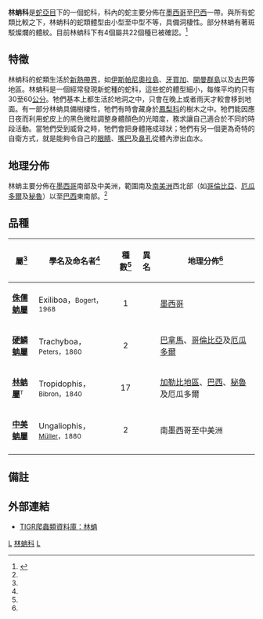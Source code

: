 {{Automatic Taxobox
| taxon = Tropidophiidae
| image = Messelophis ermannorum 02.jpg
| image_caption = ''Messelophis ermannorum''
| authority = Brongersma，1951
| synonyms = * Ungualiidae - [[愛德華·德林克·科普|Cope]]，1894
* Ungaliidae - Cope，1900
* Tropidophinae - Brongersma，1951
* Tropidophidae - Underwood，1976
* Tropidophiidae - Duellman，1979
* Tropidopheidae - McDowell，1987
* Ungaliopheinae - McDowell，1987
* Tropidopheinae - McDowell，1987
* Tropidopheidae - H.M. Smith及Preston，1987
* Tropidopheoidae - H.M. Smith及Chiszar，1992 <ref name="McD99">McDiarmid RW、Campbell JA、Touré T：《Snake Species of the World: A Taxonomic and Geographic Reference, vol. 1》頁511，Herpetologists' League，1999年。ISBN 1-893777-00-6</ref>
}}

'''林蚺科'''是[[蛇亞目|蛇亞目]]下的一個蛇科，科內的蛇主要分佈在[[墨西哥|墨西哥]]至[[巴西|巴西]]一帶。與所有蛇類比較之下，林蚺科的蛇類體型由小型至中型不等，具備洞棲性。部分林蚺有著斑駁燦爛的體紋。目前林蚺科下有4個屬共22個種已被確認。<ref name="ITIS">{{ITIS|ID=209617|taxon=Tropidophiidae|year=2007|date=17 August}}</ref>

==特徵==
林蚺科的蛇類生活於[[新熱帶界|新熱帶界]]，如[[伊斯帕尼奧拉島|伊斯帕尼奧拉島]]、[[牙買加|牙買加]]、[[開曼群島|開曼群島]]以及[[古巴|古巴]]等地區。林蚺科是一個經常發現新蛇種的蛇科，這些蛇的體型細小，每條平均約只有30至60[[公分|公分]]。牠們基本上都生活於地洞之中，只會在晚上或者雨天才較會移到地面。有一部分林蚺具備樹棲性，牠們有時會藏身於[[鳳梨科|鳳梨科]]的樹木之中。牠們能因應日夜而利用蛇皮上的黑色微粒調整身體顏色的光暗度，務求讓自己適合於不同的時段活動。當牠們受到威脅之時，牠們會把身體捲成球狀；牠們有另一個更為奇特的自衛方式，就是能夠令自己的[[眼睛|眼睛]]、[[嘴巴|嘴巴]]及[[鼻孔|鼻孔]]從體內滲出血水。

==地理分佈==
林蚺主要分佈在[[墨西哥|墨西哥]]南部及中美洲，範圍南及[[南美洲|南美洲]]西北部（如[[哥倫比亞|哥倫比亞]]、[[厄瓜多爾|厄瓜多爾]]及[[秘魯|秘魯]]）以至[[巴西|巴西]]東南部。<ref name="McD99"/>

==品種==
{|cellspacing=0 cellpadding=2 border=1 style="border-collapse: collapse;"
!bgcolor="#f0f0f0"|屬<ref name="ITIS"/>
!bgcolor="#f0f0f0"|學名及命名者<ref name="McD99"/>
!bgcolor="#f0f0f0"|種數<ref name="ITIS"/>
!bgcolor="#f0f0f0"|異名
!bgcolor="#f0f0f0"|地理分佈<ref name="McD99"/>
|-
|'''[[侏儒蚺屬|侏儒蚺屬]]'''
|Exiliboa，<small>Bogert，1968</small>
|align="center"|1
|
|style="width:40%"|[[墨西哥|墨西哥]]
|-
|'''[[硬鱗蚺屬|硬鱗蚺屬]]'''
|Trachyboa，<small>Peters，1860</small>
|align="center"|2
|
|[[巴拿馬|巴拿馬]]、[[哥倫比亞|哥倫比亞]]及[[厄瓜多爾|厄瓜多爾]]
|-
|'''[[林蚺屬|林蚺屬]]'''<font size="-1"><sup>T</sup></font>
|Tropidophis，<small>Bibron，1840</small>
|align="center"|17
|
|[[加勒比地區|加勒比地區]]、[[巴西|巴西]]、[[秘魯|秘魯]]及厄瓜多爾
|-
|'''[[中美蚺屬|中美蚺屬]]'''
|Ungaliophis，<small>[[約翰內斯·彼得·米勒|Müller]]，1880</small>
|align="center"|2
|
|南墨西哥至中美洲
|-
|}

==備註==
{{Reflist}}

==外部連結==
*{{en}}[http://www.jcvi.org/reptiles/families/tropidophiidae.php TIGR爬蟲類資料庫：林蚺] {{Wayback|url=http://www.jcvi.org/reptiles/families/tropidophiidae.php |date=20090614085829 }}
{{Snake_families}}
{{Taxonbar|from=Q1006104}}

[[Category:蛇亞目|L]]
[[Category:林蚺科|]]
[[Category:_1951年描述的分类群|L]]